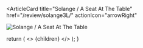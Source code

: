 <ArticleCard
  title="Solange / A Seat At The Table"
  href="/review/solange3L/"
  actionIcon="arrowRight"
>

![Solange / A Seat At The Table](../../images/cd/solange3L.jpg)

</ArticleCard>

  return (
    <>
      {children}
    </>
  );
}